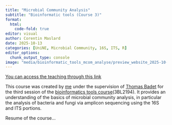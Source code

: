 ```yaml
---
title: "Microbial Community Analysis"
subtitle: "Bioinformatic tools (Course 3)"
format:
  html:
    code-fold: true
editor: visual
author: Corentin Maslard
date: 2025-10-13
categories: [UniNE, Microbial Community, 16S, ITS, R]
editor_options: 
  chunk_output_type: console
image: "media/bioinformatic_tools_mcom_analyse/preview_website_2025-10-14.png"
---
```


[You can access the teaching through this link](http://cmaslard.xyz/bioinformatic_tools_mcom_analyse/)

This course was created by [me](https://cmaslard.xyz/me.html) under the supervision of [Thomas Badet](https://www.unine.ch/sciences/biographie/thomas-badet) for the third session of the [bioinformatics tools course](media/bioinformatic_tools_mcom_analyse/plan_2025-2026_3BL2194.pdf){target="_blank"}(3BL2194). It provides an understanding of the basics of microbial community analysis, in particular the analysis of bacteria and fungi via amplicon sequencing using the 16S and ITS portions.

Resume of the course...

